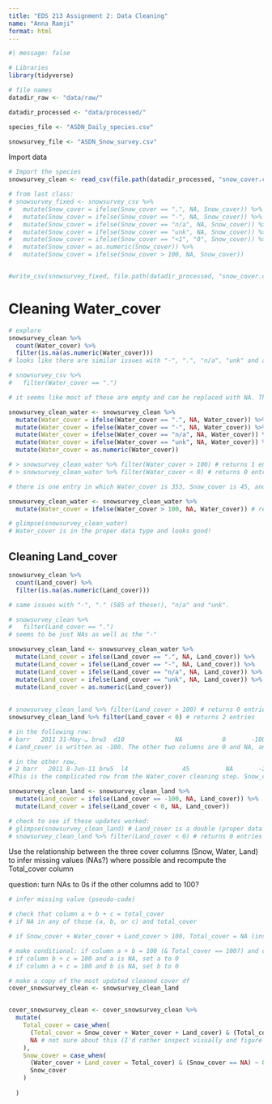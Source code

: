 ```yaml
---
title: "EDS 213 Assignment 2: Data Cleaning"
name: "Anna Ramji"
format: html
---
```




```r
#| message: false  

# Libraries
library(tidyverse)

# file names
datadir_raw <- "data/raw/"

datadir_processed <- "data/processed/"

species_file <- "ASDN_Daily_species.csv"

snowsurvey_file <- "ASDN_Snow_survey.csv"
```


Import data

```r
# Import the species
snowsurvey_clean <- read_csv(file.path(datadir_processed, "snow_cover.csv"))
```


```r
# from last class:
# snowsurvey_fixed <- snowsurvey_csv %>% 
#   mutate(Snow_cover = ifelse(Snow_cover == ".", NA, Snow_cover)) %>% 
#   mutate(Snow_cover = ifelse(Snow_cover == "-", NA, Snow_cover)) %>% 
#   mutate(Snow_cover = ifelse(Snow_cover == "n/a", NA, Snow_cover)) %>% 
#   mutate(Snow_cover = ifelse(Snow_cover == "unk", NA, Snow_cover)) %>% 
#   mutate(Snow_cover = ifelse(Snow_cover == "<1", "0", Snow_cover)) %>% 
#   mutate(Snow_cover = as.numeric(Snow_cover)) %>% 
#   mutate(Snow_cover = ifelse(Snow_cover > 100, NA, Snow_cover)) 


#write_csv(snowsurvey_fixed, file.path(datadir_processed, "snow_cover.csv"))

```

# Cleaning Water_cover

```r
# explore
snowsurvey_clean %>% 
  count(Water_cover) %>% 
  filter(is.na(as.numeric(Water_cover)))
# looks like there are similar issues with "-", ".", "n/a", "unk" and actual NAs

# snowsurvey_csv %>% 
#   filter(Water_cover == ".")

# it seems like most of these are empty and can be replaced with NA. The same is true for the other symbols and phrases.

snowsurvey_clean_water <- snowsurvey_clean %>% 
  mutate(Water_cover = ifelse(Water_cover == ".", NA, Water_cover)) %>%
  mutate(Water_cover = ifelse(Water_cover == "-", NA, Water_cover)) %>%
  mutate(Water_cover = ifelse(Water_cover == "n/a", NA, Water_cover)) %>%
  mutate(Water_cover = ifelse(Water_cover == "unk", NA, Water_cover)) %>%
  mutate(Water_cover = as.numeric(Water_cover)) 

# > snowsurvey_clean_water %>% filter(Water_cover > 100) # returns 1 entry
# > snowsurvey_clean_water %>% filter(Water_cover < 0) # returns 0 entries

# there is one entry in which Water_cover is 353, Snow_cover is 45, and Land_cover is -298... Total_cover is somehow 100. I think it's possible that they meant to put 35 for Water_cover and 20 for Land_cover, but I can't actually assume that so I'll set it to NA for now.  Seems like we should remove this row entirely since something seems to have gone wrong and makes me doubt the rest of the information in that entry. 

snowsurvey_clean_water <- snowsurvey_clean_water %>% 
  mutate(Water_cover = ifelse(Water_cover > 100, NA, Water_cover)) # replace values over 100 with NA 

# glimpse(snowsurvey_clean_water)
# Water_cover is in the proper data type and looks good!
```

## Cleaning Land_cover

```r
snowsurvey_clean %>% 
  count(Land_cover) %>% 
  filter(is.na(as.numeric(Land_cover)))

# same issues with "-", "." (585 of these!), "n/a" and "unk".

# snowsurvey_clean %>% 
#   filter(Land_cover == ".") 
# seems to be just NAs as well as the "-"

snowsurvey_clean_land <- snowsurvey_clean_water %>% 
  mutate(Land_cover = ifelse(Land_cover == ".", NA, Land_cover)) %>%
  mutate(Land_cover = ifelse(Land_cover == "-", NA, Land_cover)) %>%
  mutate(Land_cover = ifelse(Land_cover == "n/a", NA, Land_cover)) %>%
  mutate(Land_cover = ifelse(Land_cover == "unk", NA, Land_cover)) %>%
  mutate(Land_cover = as.numeric(Land_cover)) 
  
  
# snowsurvey_clean_land %>% filter(Land_cover > 100) # returns 0 entries
snowsurvey_clean_land %>% filter(Land_cover < 0) # returns 2 entries

# in the following row:
# barr   2011 31-May-… brw3  d10              NA           0       -100 100         abankert NA  
# Land_cover is written as -100. The other two columns are 0 and NA, and the total is 100. I think it is safe to guess that this value is supposed to be + 100.

# in the other row, 
# 2 barr   2011 8-Jun-11 brw5  l4               45          NA       -298 100         jcunnin… NA 
#This is the complicated row from the Water_cover cleaning step. Snow_cover is 45, we turned Water_cover into NA, and Land_cover is -298 while Total_cover is 100. I think it makes the most sense to turn this value into NA.

snowsurvey_clean_land <- snowsurvey_clean_land %>% 
  mutate(Land_cover = ifelse(Land_cover == -100, NA, Land_cover)) %>% 
  mutate(Land_cover = ifelse(Land_cover < 0, NA, Land_cover))

# check to see if these updates worked:
# glimpse(snowsurvey_clean_land) # Land_cover is a double (proper data type)
# snowsurvey_clean_land %>% filter(Land_cover < 0) # returns 0 entries
```

Use the relationship between the three cover columns (Snow, Water, Land) to infer missing values (NAs?) where possible and recompute the Total_cover column

question: turn NAs to 0s if the other columns add to 100?

```r
# infer missing value (pseudo-code)

# check that column a + b + c = total_cover
# if NA in any of those (a, b, or c) and total_cover

# if Snow_cover + Water_cover + Land_cover > 100, Total_cover = NA (inspect these rows first)

# make conditional: if column a + b = 100 (& Total_cover == 100?) and c is NA, set c to 0
# if column b + c = 100 and a is NA, set a to 0
# if column a + c = 100 and b is NA, set b to 0

# make a copy of the most updated cleaned cover df
cover_snowsurvey_clean <- snowsurvey_clean_land


cover_snowsurvey_clean <- cover_snowsurvey_clean %>% 
  mutate(
    Total_cover = case_when(
      (Total_cover = Snow_cover + Water_cover + Land_cover) & (Total_cover == 100) ~ Total_cover,
      NA # not sure about this (I'd rather inspect visually and figure out what's going on)
    ),
    Snow_cover = case_when(
      (Water_cover + Land_cover = Total_cover) & (Snow_cover == NA) ~ 0,
      Snow_cover
    )
    
  )

```

